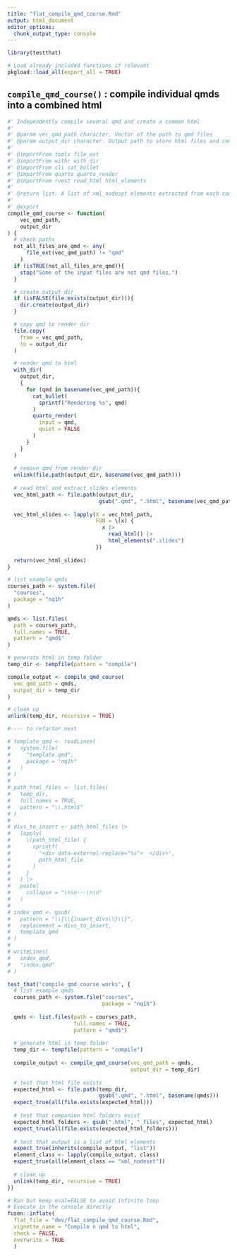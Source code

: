```yaml
---
title: "flat_compile_qmd_course.Rmd"
output: html_document
editor_options: 
  chunk_output_type: console
---
```


```r
library(testthat)
```

```r
# Load already included functions if relevant
pkgload::load_all(export_all = TRUE)
```

## `compile_qmd_course()` : compile individual qmds into a combined html

```r
#' Independently compile several qmd and create a common html
#'
#' @param vec_qmd_path character. Vector of the path to qmd files
#' @param output_dir character. Output path to store html files and companion folders
#' 
#' @importFrom tools file_ext
#' @importFrom withr with_dir
#' @importFrom cli cat_bullet
#' @importFrom quarto quarto_render
#' @importFrom rvest read_html html_elements
#' 
#' @return list. A list of xml_nodeset elements extracted from each compiled html
#' 
#' @export
compile_qmd_course <- function(
    vec_qmd_path,
    output_dir
) {
  # check paths
  not_all_files_are_qmd <- any(
      file_ext(vec_qmd_path) != "qmd"
    )
  if (isTRUE(not_all_files_are_qmd)){
    stop("Some of the input files are not qmd files.")
  }

  # create output dir
  if (isFALSE(file.exists(output_dir))){
    dir.create(output_dir)
  }

  # copy qmd to render dir
  file.copy(
    from = vec_qmd_path,
    to = output_dir
  )

  # render qmd to html
  with_dir(
    output_dir,
    {
      for (qmd in basename(vec_qmd_path)){
        cat_bullet(
          sprintf("Rendering %s", qmd)
        )
        quarto_render(
          input = qmd,
          quiet = FALSE
        )
      }
    }
  )
  
  # remove qmd from render dir
  unlink(file.path(output_dir, basename(vec_qmd_path)))
  
  # read html and extract slides elements
  vec_html_path <- file.path(output_dir,
                             gsub(".qmd", ".html", basename(vec_qmd_path)))
  
  vec_html_slides <- lapply(X = vec_html_path,
                            FUN = \(x) {
                              x |>
                                read_html() |>
                                html_elements(".slides")
                            })
  
  return(vec_html_slides)
}
```

```r

# list example qmds
courses_path <- system.file(
  "courses",
  package = "nq1h"
)

qmds <- list.files(
  path = courses_path, 
  full.names = TRUE, 
  pattern = "qmd$"
)

# generate html in temp folder
temp_dir <- tempfile(pattern = "compile") 

compile_output <- compile_qmd_course(
  vec_qmd_path = qmds,
  output_dir = temp_dir
)

# clean up
unlink(temp_dir, recursive = TRUE)

```

```r
#---- to refactor next

# template_qmd <- readLines(
#   system.file(
#     "template.qmd",
#     package = "nq1h"
#   )
# )
# 
# path_html_files <- list.files(
#   temp_dir, 
#   full.names = TRUE,
#   pattern = "\\.html$"
# )
# 
# divs_to_insert <- path_html_files |> 
#   lapply(
#     \(path_html_file) {
#       sprintf(
#         '<div data-external-replace="%s">  </div>',
#         path_html_file
#       )
#     }
#   ) |> 
#   paste(
#     collapse = "\n\n---\n\n"
#   )
# 
# index_qmd <- gsub(
#   pattern = "\\{\\{insert_divs\\}\\}",
#   replacement = divs_to_insert,
#   template_qmd
# ) 
# 
# writeLines(
#   index_qmd,
#   "index.qmd"
# )
```


```r
test_that("compile_qmd_course works", {
  # list example qmds
  courses_path <- system.file("courses",
                              package = "nq1h")
  
  qmds <- list.files(path = courses_path,
                     full.names = TRUE,
                     pattern = "qmd$")
  
  # generate html in temp folder
  temp_dir <- tempfile(pattern = "compile")
  
  compile_output <- compile_qmd_course(vec_qmd_path = qmds,
                                       output_dir = temp_dir)
  
  # test that html file exists
  expected_html <- file.path(temp_dir,
                             gsub(".qmd", ".html", basename(qmds)))
  expect_true(all(file.exists(expected_html)))
  
  # test that companion html folders exist
  expected_html_folders <- gsub(".html", "_files", expected_html)
  expect_true(all(file.exists(expected_html_folders)))
  
  # test that output is a list of html elements
  expect_true(inherits(compile_output, "list"))
  element_class <- lapply(compile_output, class)
  expect_true(all(element_class == "xml_nodeset"))
  
  # clean up
  unlink(temp_dir, recursive = TRUE)
})
```


```r
# Run but keep eval=FALSE to avoid infinite loop
# Execute in the console directly
fusen::inflate(
  flat_file = "dev/flat_compile_qmd_course.Rmd",
  vignette_name = "Compile n qmd to html",
  check = FALSE,
  overwrite = TRUE
  )
```

